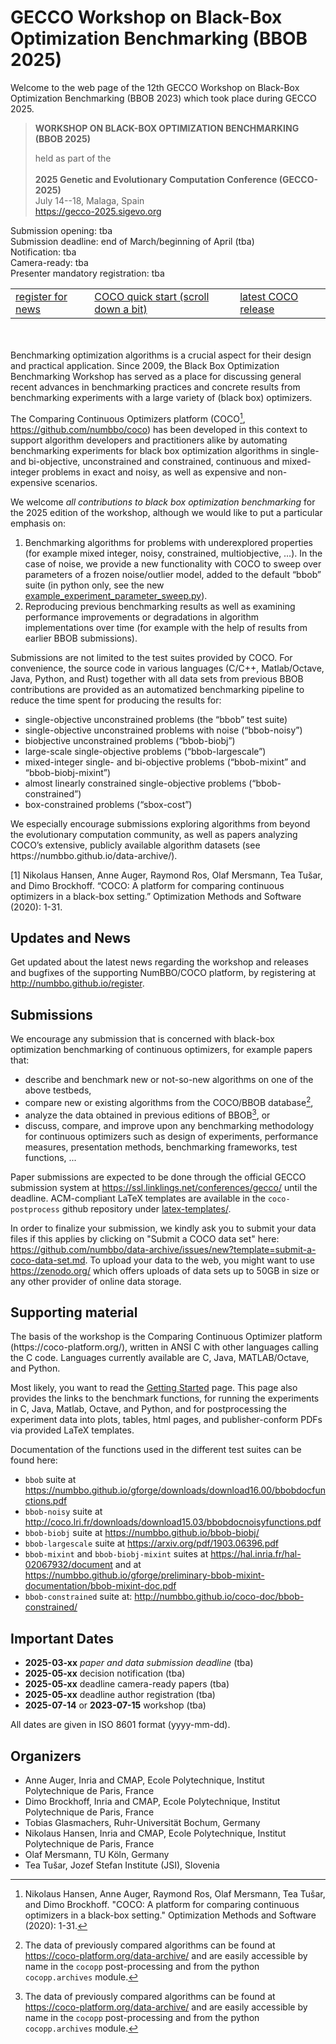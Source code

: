 # GECCO Workshop on Black-Box Optimization Benchmarking (BBOB 2025) {#bbob2025page}

Welcome to the web page of the 12th GECCO Workshop on Black-Box
Optimization Benchmarking (BBOB 2023) which took place during GECCO 2025.

> **WORKSHOP ON BLACK-BOX OPTIMIZATION BENCHMARKING (BBOB 2025)**
>
> | held as part of the
> | 
> | **2025 Genetic and Evolutionary Computation Conference
>   (GECCO-2025)**
> | July 14\--18, Malaga, Spain
> | <https://gecco-2025.sigevo.org>

| Submission opening: tba
| Submission deadline: end of March/beginning of April (tba)
| Notification: tba
| Camera-ready: tba
| Presenter mandatory registration: tba

  ------------------------------------------------------- ------------------------------------------------------------------------ -----------------------------------------------------------------
  [register for news](http://numbbo.github.io/register)   [COCO quick start (scroll down a bit)](https://github.com/numbbo/coco)   [latest COCO release](https://github.com/numbbo/coco/releases/)
  ------------------------------------------------------- ------------------------------------------------------------------------ -----------------------------------------------------------------

<br /><br />
Benchmarking optimization algorithms is a crucial aspect for their design and
practical application. Since 2009, the Black Box Optimization Benchmarking 
Workshop has served as a place for discussing general recent advances in 
benchmarking practices and concrete results from benchmarking experiments 
with a large variety of (black box) optimizers.

The Comparing Continuous Optimizers platform (COCO[^1],
<https://github.com/numbbo/coco>) has been developed in this context to
support algorithm developers and practitioners alike by automating 
benchmarking experiments for black box optimization algorithms in single- 
and bi-objective, unconstrained and constrained, continuous and mixed-integer
problems in exact and noisy, as well as expensive and non-expensive scenarios.

We welcome *all contributions to black box optimization benchmarking*
for the 2025 edition of the workshop, although we would like to put a particular 
emphasis on:

1) Benchmarking algorithms for problems with underexplored properties (for
   example mixed integer, noisy, constrained, multiobjective, ...). In the case
   of noise, we provide a new functionality with COCO to sweep over parameters
   of a frozen noise/outlier model, added to the default "bbob" suite
   (in python only, see the new [example_experiment_parameter_sweep.py](https://github.com/numbbo/coco-experiment/blob/parameter-sweep/build/python/example/example_experiment_parameter_sweep.py)).
2) Reproducing previous benchmarking results as well as examining performance 
   improvements or degradations in algorithm implementations over time 
   (for example with the help of results from earlier BBOB submissions).

Submissions are not limited to the test suites provided by COCO. 
For convenience, the source code in various languages (C/C++,
Matlab/Octave, Java, Python, and Rust) together with all data sets from 
previous BBOB contributions are provided as an automatized benchmarking
pipeline to reduce the time spent for producing the results for:

- single-objective unconstrained problems (the "bbob" test suite)
- single-objective unconstrained problems with noise ("bbob-noisy")
- biobjective unconstrained problems ("bbob-biobj")
- large-scale single-objective problems ("bbob-largescale")
- mixed-integer single- and bi-objective problems ("bbob-mixint" and 
  "bbob-biobj-mixint")
- almost linearly constrained single-objective problems ("bbob-constrained")
- box-constrained problems ("sbox-cost")

We especially encourage submissions exploring algorithms from beyond the 
evolutionary computation community, as well as papers analyzing COCO’s 
extensive, publicly available algorithm datasets (see
https://numbbo.github.io/data-archive/).


[1] Nikolaus Hansen, Anne Auger, Raymond Ros, Olaf Mersmann, Tea Tušar,
    and Dimo Brockhoff. "COCO: A platform for comparing continuous
	optimizers in a black-box setting." Optimization Methods and 
	Software (2020): 1-31.




## Updates and News

Get updated about the latest news regarding the workshop and releases
and bugfixes of the supporting NumBBO/COCO platform, by registering at
<http://numbbo.github.io/register>.

## Submissions

We encourage any submission that is concerned with black-box
optimization benchmarking of continuous optimizers, for example papers
that:

-   describe and benchmark new or not-so-new algorithms on one of the
    above testbeds,
-   compare new or existing algorithms from the COCO/BBOB database[^2],
-   analyze the data obtained in previous editions of BBOB[^3], or
-   discuss, compare, and improve upon any benchmarking methodology for
    continuous optimizers such as design of experiments, performance
    measures, presentation methods, benchmarking frameworks, test
    functions, \...

Paper submissions are expected to be done through the official GECCO
submission system at <https://ssl.linklings.net/conferences/gecco/>
until the deadline. ACM-compliant LaTeX templates are available in the
`coco-postprocess` github repository under
[latex-templates/](https://github.com/numbbo/coco-postprocess/tree/main/latex-templates).

In order to finalize your submission, we kindly ask you to submit your
data files if this applies by clicking on \"Submit a COCO data set\"
here: <https://github.com/numbbo/data-archive/issues/new?template=submit-a-coco-data-set.md>. To upload your
data to the web, you might want to use <https://zenodo.org/> which
offers uploads of data sets up to 50GB in size or any other provider of
online data storage.

## Supporting material

The basis of the workshop is the Comparing Continuous Optimizer platform
(https://coco-platform.org/), written in ANSI C with other
languages calling the C code. Languages currently available are C, Java,
MATLAB/Octave, and Python.

Most likely, you want to read the [Getting Started](https://coco-platform.org/getting-started/)
page. This page
also provides the links to the benchmark functions, for running the
experiments in C, Java, Matlab, Octave, and Python, and for
postprocessing the experiment data into plots, tables, html pages, and
publisher-conform PDFs via provided LaTeX templates.

Documentation of the functions used in the different test suites can be
found here:

-   `bbob` suite at
    <https://numbbo.github.io/gforge/downloads/download16.00/bbobdocfunctions.pdf>
-   `bbob-noisy` suite at
    <http://coco.lri.fr/downloads/download15.03/bbobdocnoisyfunctions.pdf>
-   `bbob-biobj` suite at <https://numbbo.github.io/bbob-biobj/>
-   `bbob-largescale` suite at <https://arxiv.org/pdf/1903.06396.pdf>
-   `bbob-mixint` and `bbob-biobj-mixint` suites at
    <https://hal.inria.fr/hal-02067932/document> and at
    <https://numbbo.github.io/gforge/preliminary-bbob-mixint-documentation/bbob-mixint-doc.pdf>
-   `bbob-constrained` suite at:
    <http://numbbo.github.io/coco-doc/bbob-constrained/>

## Important Dates

-   **2025-03-xx** *paper and data submission deadline* (tba)
-   **2025-05-xx** decision notification (tba)
-   **2025-05-xx** deadline camera-ready papers (tba)
-   **2025-05-xx** deadline author registration (tba)
-   **2025-07-14** or **2023-07-15** workshop (tba)

All dates are given in ISO 8601 format (yyyy-mm-dd).

## Organizers

-   Anne Auger, Inria and CMAP, Ecole Polytechnique, Institut
    Polytechnique de Paris, France
-   Dimo Brockhoff, Inria and CMAP, Ecole Polytechnique, Institut
    Polytechnique de Paris, France
-   Tobias Glasmachers, Ruhr-Universität Bochum, Germany
-   Nikolaus Hansen, Inria and CMAP, Ecole Polytechnique, Institut
    Polytechnique de Paris, France
-   Olaf Mersmann, TU Köln, Germany
-   Tea Tušar, Jozef Stefan Institute (JSI), Slovenia

[^1]: Nikolaus Hansen, Anne Auger, Raymond Ros, Olaf Mersmann, Tea
    Tušar, and Dimo Brockhoff. \"COCO: A platform for comparing
    continuous optimizers in a black-box setting.\" Optimization Methods
    and Software (2020): 1-31.

[^2]: The data of previously compared algorithms can be found at
    <https://coco-platform.org/data-archive/> and are easily accessible by
    name in the `cocopp` post-processing and from the python
    `cocopp.archives` module.

[^3]: The data of previously compared algorithms can be found at
    <https://coco-platform.org/data-archive/> and are easily accessible by
    name in the `cocopp` post-processing and from the python
    `cocopp.archives` module.